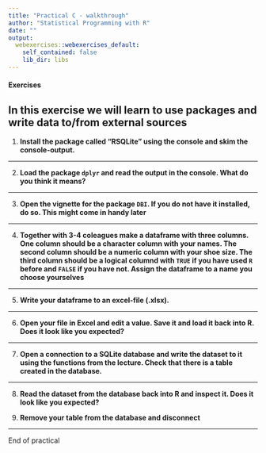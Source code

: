 ---
title: "Practical C - walkthrough"
author: "Statistical Programming with R"
date: ""
output: 
  webexercises::webexercises_default:
    self_contained: false
    lib_dir: libs
---
#### Exercises
In this exercise we will learn to use packages and write data to/from external sources
---

1. **Install the package called "RSQLite" using the console and skim the console-output.** 

---

2. **Load the package `dplyr` and read the output in the console. What do you think it means?**

---

3. **Open the vignette for the package `DBI`. If you do not have it installed, do so. This might come in handy later**

---

4. **Together with 3-4 coleagues make a dataframe with three columns. One column should be a character column with your names. The second column should be a numeric column with your shoe size. The third column should be a logical columnd with `TRUE` if you have used `R` before and `FALSE` if you have not. Assign the dataframe to a name you choose yourselves**

---

5. **Write your dataframe to an excel-file (.xlsx).**

----

6. **Open your file in Excel and edit a value. Save it and load it back into R. Does it look like you expected?**

---

7. **Open a connection to a SQLite database and write the dataset to it using the functions from the lecture. Check that there is a table created in the database.**

---

8. **Read the dataset from the database back into R and inspect it. Does it look like you expected?** 


9. **Remove your table from the database and disconnect**

---

End of practical

